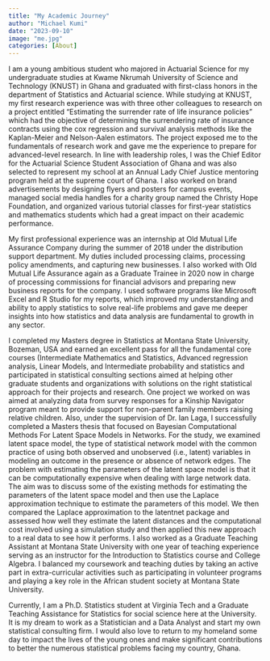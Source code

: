 ```yaml
---
title: "My Academic Journey"
author: "Michael Kumi"
date: "2023-09-10"
image: "me.jpg"
categories: [About]
---
```


I am a young ambitious student who majored in Actuarial Science for my undergraduate studies at Kwame Nkrumah University of Science and Technology (KNUST) in Ghana and graduated with first-class honors in the department of Statistics and Actuarial science. While studying at KNUST, my first research experience was with three other colleagues to research on a project entitled "Estimating the surrender rate of life insurance policies" which had the objective of determining the surrendering rate of insurance contracts using the cox regression and survival analysis methods like the Kaplan-Meier and Nelson-Aalen estimators. The project exposed me to the fundamentals of research work and gave me the experience to prepare for advanced-level research.  In line with leadership roles, I was the Chief Editor for the Actuarial Science Student Association of Ghana and was also selected to represent my school at an Annual Lady Chief Justice mentoring program held at the supreme court of Ghana. I also worked on brand advertisements by designing flyers and posters for campus events, managed social media handles for a charity group named the Christy Hope Foundation, and organized various tutorial classes for first-year statistics and mathematics students which had a great impact on their academic performance.

My first professional experience was an internship at Old Mutual Life Assurance Company during the summer of 2018 under the distribution support department. My duties included processing claims, processing policy amendments, and capturing new businesses. I also worked with Old Mutual Life Assurance again as a Graduate Trainee in 2020 now in charge of processing commissions for financial advisors and preparing new business reports for the company. I used software programs like Microsoft Excel and R Studio for my reports, which improved my understanding and ability to apply statistics to solve real-life problems and gave me deeper insights into how statistics and data analysis are fundamental to growth in any sector. 
 
I completed my Masters degree in Statistics at Montana State University, Bozeman, USA and earned an excellent pass for all the fundamental core courses (Intermediate Mathematics and Statistics, Advanced regression analysis, Linear Models, and Intermediate probability and statistics and participated in statistical consulting sections aimed at helping other graduate students and organizations with solutions on the right statistical approach for their projects and research. One project we worked on was aimed at analyzing data from survey responses for a Kinship Navigator program meant to provide support for non-parent family members raising relative children. Also, under the supervision of Dr. Ian Laga, I successfully completed a Masters thesis that focused on Bayesian Computational Methods For Latent Space Models in Networks. For the study, we examined latent space model, the type of statistical network model with the common practice of using both observed and unobserved (i.e., latent) variables in modeling an outcome in the presence or absence of network edges. The problem with estimating the parameters of the latent space model is that it can be computationally expensive when dealing with large network data. The aim was to discuss some of the existing methods for estimating the parameters of the latent space model and then use the Laplace approximation technique to estimate the parameters of this model. We then compared the Laplace approximation to the latentnet package and assessed how well they estimate the latent distances and the computational cost involved using a simulation study and then applied this new approach to a real data to see how it performs. I also worked as a Graduate Teaching Assistant at Montana State University with one year of teaching experience serving as an instructor for the Introduction to Statistics course and College Algebra. I balanced my coursework and teaching duties by taking an active part in extra-curricular activities such as participating in volunteer programs and playing a key role in the African student society at Montana State University. 

Currently, I am a Ph.D. Statistics student at Virginia Tech and a Graduate Teaching Assistance for Statistics for social science here at the University. It is my dream to work as a Statistician and a Data Analyst and start my own statistical consulting firm. I would also love to return to my homeland some day to impact the lives of the young ones and make significant contributions to better the numerous statistical problems facing my country, Ghana. 

